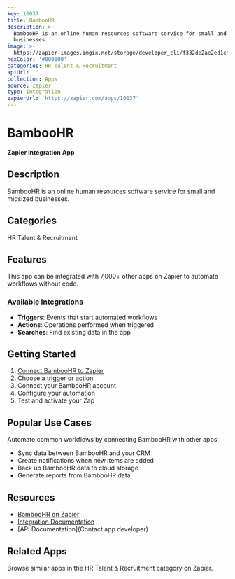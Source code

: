 ```yaml
---
key: 10037
title: BambooHR
description: >-
  BambooHR is an online human resources software service for small and midsized
  businesses.
image: >-
  https://zapier-images.imgix.net/storage/developer_cli/f332de2ae2ed1cf4464b9dbfeb12c021.png?auto=format%2Ccompress&ixlib=python-3.0.0&q=50
hexColor: '#000000'
categories: HR Talent & Recruitment
apiUrl: ''
collection: Apps
source: zapier
type: Integration
zapierUrl: 'https://zapier.com/apps/10037'
---
```

# BambooHR

**Zapier Integration App**

## Description

BambooHR is an online human resources software service for small and midsized businesses.

## Categories

HR Talent & Recruitment

## Features

This app can be integrated with 7,000+ other apps on Zapier to automate workflows without code.

### Available Integrations

- **Triggers**: Events that start automated workflows
- **Actions**: Operations performed when triggered
- **Searches**: Find existing data in the app

## Getting Started

1. [Connect BambooHR to Zapier](https://zapier.com/apps/10037)
2. Choose a trigger or action
3. Connect your BambooHR account
4. Configure your automation
5. Test and activate your Zap

## Popular Use Cases

Automate common workflows by connecting BambooHR with other apps:

- Sync data between BambooHR and your CRM
- Create notifications when new items are added
- Back up BambooHR data to cloud storage
- Generate reports from BambooHR data

## Resources

- [BambooHR on Zapier](https://zapier.com/apps/10037)
- [Integration Documentation](https://zapier.com/apps/10037/integrations)
- [API Documentation](Contact app developer)

## Related Apps

Browse similar apps in the HR Talent & Recruitment category on Zapier.
